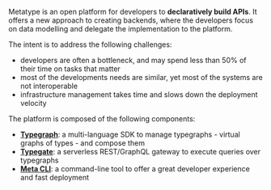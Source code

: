 Metatype is an open platform for developers to **declaratively build APIs**. It offers a new approach to creating backends, where the developers focus on data modelling and delegate the implementation to the platform.

The intent is to address the following challenges:

- developers are often a bottleneck, and may spend less than 50% of their time on tasks that matter
- most of the developments needs are similar, yet most of the systems are not interoperable
- infrastructure management takes time and slows down the deployment velocity

The platform is composed of the following components:

- [**Typegraph**](/docs/reference/typegraph): a multi-language SDK to manage typegraphs - virtual graphs of types - and compose them
- [**Typegate**](/docs/reference/typegate): a serverless REST/GraphQL gateway to execute queries over typegraphs
- [**Meta CLI**](/docs/reference/meta-cli): a command-line tool to offer a great developer experience and fast deployment

